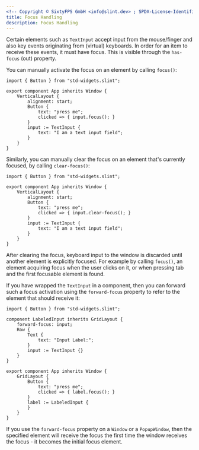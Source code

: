 ```yaml
---
<!-- Copyright © SixtyFPS GmbH <info@slint.dev> ; SPDX-License-Identifier: MIT -->
title: Focus Handling
description: Focus Handling
---
```


Certain elements such as `TextInput` accept input from the mouse/finger and
also key events originating from (virtual) keyboards. In order for an item to receive
these events, it must have focus. This is visible through the `has-focus` (out) property.

You can manually activate the focus on an element by calling `focus()`:

```slint
import { Button } from "std-widgets.slint";

export component App inherits Window {
    VerticalLayout {
        alignment: start;
        Button {
            text: "press me";
            clicked => { input.focus(); }
        }
        input := TextInput {
            text: "I am a text input field";
        }
    }
}
```

Similarly, you can manually clear the focus on an element that's currently focused, by calling `clear-focus()`:

```slint
import { Button } from "std-widgets.slint";

export component App inherits Window {
    VerticalLayout {
        alignment: start;
        Button {
            text: "press me";
            clicked => { input.clear-focus(); }
        }
        input := TextInput {
            text: "I am a text input field";
        }
    }
}
```

After clearing the focus, keyboard input to the window is discarded until another element is explicitly
focused. For example by calling `focus()`, an element acquiring focus when the user clicks on it, or when
pressing tab and the first focusable element is found.

If you have wrapped the `TextInput` in a component, then you can forward such a focus activation
using the `forward-focus` property to refer to the element that should receive it:

```slint
import { Button } from "std-widgets.slint";

component LabeledInput inherits GridLayout {
    forward-focus: input;
    Row {
        Text {
            text: "Input Label:";
        }
        input := TextInput {}
    }
}

export component App inherits Window {
    GridLayout {
        Button {
            text: "press me";
            clicked => { label.focus(); }
        }
        label := LabeledInput {
        }
    }
}
```

If you use the `forward-focus` property on a `Window` or a `PopupWindow`, then the specified element will receive
the focus the first time the window receives the focus - it becomes the initial focus element.
